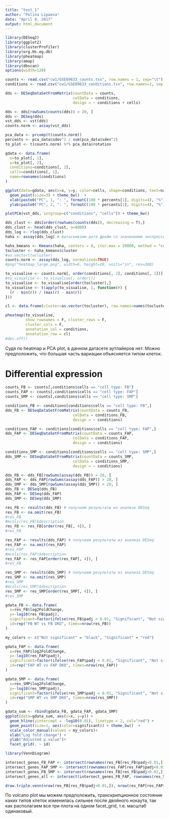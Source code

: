 ```yaml
---
title: "test_1"
author: "Polina Lipaeva"
date: "April 8, 2017"
output: html_document
---
```


```r
library(DESeq2)
library(ggplot2)
library(clusterProfiler)
library(org.Hs.eg.db)
library(pheatmap)
library(amap)
library(dbscan)
options(width=120)
```

```r
counts <- read.csv("cw1/GSE89633_counts.tsv", row.names = 1, sep="\t")
conditions <- read.csv("cw1/GSE89633_conditions.tsv", row.names=1, sep = "\t")
```

```r
dds <- DESeqDataSetFromMatrix(countData = counts,
                              colData = conditions,
                              design = ~ conditions + cells)

dds <- dds[rowSums(counts(dds)) > 20, ]
dds <- DESeq(dds)
vst_dds <- vst(dds)
counts.norm <- assay(vst_dds)
```

```r
pca_data <- prcomp(t(counts.norm))
percents <- pca_data$sdev^2 / sum(pca_data$sdev^2)
to_plot <- t(counts.norm) %*% pca_data$rotation

gdata <- data.frame(
  x=to_plot[, 1],
  y=to_plot[, 2],
  conditions=conditions[, 2],
  cells=conditions[, 1],
  name=rownames(conditions)
)

ggplot(data=gdata, aes(x=x, y=y, color=cells, shape=conditions, text=name)) +
  geom_point(size=3) + theme_bw()  +
  xlab(paste0("PC", 1, ": ", formatC(100 * percents[1], digits=4), "%")) +
  ylab(paste0("PC", 2, ": ", formatC(100 * percents[2], digits=4), "%"))

plotPCA(vst_dds, intgroup=c("conditions", "cells")) + theme_bw()
```

```r
dds_clust <- dds[order(rowSums(counts(dds)), decreasing = T),]
dds_clust <- head(dds_clust, n=8000)
dds_log <- rlog(dds_clust)
haha <- assay(dds_log) # вытаскиваем дата фрейм со значениями экспрессии из объекта dds_log
```

```r
haha_kmeans <- Kmeans(haha, centers = 8, iter.max = 20000, method = "correlation")
tocluster <- haha_kmeans$cluster
#as.vector(tocluster)
counts.norm <- assay(dds_log, normalized=TRUE)
#png("heatmap_large.png", width=6, height=20, units="in", res=300)

to_visualise <- counts.norm[, order(conditions[, 2], conditions[, 1])]
#to_visualise <- to_visualise[, order()]
to_visualise <- to_visualise[order(tocluster),]
to_visualise <- t(apply(to_visualise, 1, function(r) {
  (r - min(r)) / (max(r) - min(r))
}))

cl <- data.frame(cluster=as.vector(tocluster), row.names=names(tocluster))

pheatmap(to_visualise, 
         show_rownames = F, cluster_rows = F,
         cluster_cols = F,
         annotation_col = conditions,
         annotation_row = cl)
#dev.off()
```

Судя по heatmap и PCA plot, в данном датасете аутлайеров нет. Можно предположить, что большая часть вариации объясняется типом клеток. 

# Differential expression
```r
counts_FB <- counts[,conditions$cells == "cell type: FB"]
counts_FAP <- counts[,conditions$cells == "cell type: FAP"]
counts_SMP <- counts[,conditions$cells == "cell type: SMP"]

conditions_FB <- conditions[conditions$cells == "cell type: FB",]
dds_FB <- DESeqDataSetFromMatrix(countData = counts_FB,
                              colData = conditions_FB,
                              design = ~ conditions)

conditions_FAP <- conditions[conditions$cells == "cell type: FAP",]
dds_FAP <- DESeqDataSetFromMatrix(countData = counts_FAP,
                              colData = conditions_FAP,
                              design = ~ conditions)

conditions_SMP <- conditions[conditions$cells == "cell type: SMP",]
dds_SMP <- DESeqDataSetFromMatrix(countData = counts_SMP,
                              colData = conditions_SMP,
                              design = ~ conditions)

dds_FB <- dds_FB[rowSums(assay(dds_FB)) > 20, ]
dds_FAP <- dds_FAP[rowSums(assay(dds_FAP)) > 20, ]
dds_SMP <- dds_SMP[rowSums(assay(dds_SMP)) > 20, ]
dds_FB <- DESeq(dds_FB)
dds_FAP <- DESeq(dds_FAP)
dds_SMP <- DESeq(dds_SMP)
```

```r
res_FB <- results(dds_FB) # получаем результаты из анализа DESeq
res_FB <- na.omit(res_FB)
#res_FB
#mcols(res_FB)$description
res_FB <- res_FB[order(res_FB[, 4]), ]
#res_FB

res_FAP <- results(dds_FAP) # получаем результаты из анализа DESeq
res_FAP <- na.omit(res_FAP)
#res_FAP
#mcols(res_FAP)$description
res_FAP <- res_FAP[order(res_FAP[, 4]), ]
#res_FB

res_SMP <- results(dds_SMP) # получаем результаты из анализа DESeq
res_SMP <- na.omit(res_SMP)
#res_SMP
#mcols(res_SMP)$description
res_SMP <- res_SMP[order(res_SMP[, 4]), ]
#res_SMP
```

```r
gdata_FB <- data.frame(
  x=res_FB$log2FoldChange,
  y=-log10(res_FB$padj),
  significant=factor(ifelse(res_FB$padj < 0.01, "Significant", "Not significant")),
  id=rep("FB WT vs FB DKO", times=nrow(res_FB))
)

my_colors <- c("Not significant" = "black", "Significant" = "red")

gdata_FAP <- data.frame(
  x=res_FAP$log2FoldChange,
  y=-log10(res_FAP$padj),
  significant=factor(ifelse(res_FAP$padj < 0.01, "Significant", "Not significant")),
  id=rep("FAP WT vs FAP DKO", times=nrow(res_FAP))
)

gdata_SMP <- data.frame(
  x=res_SMP$log2FoldChange,
  y=-log10(res_SMP$padj),
  significant=factor(ifelse(res_SMP$padj < 0.01, "Significant", "Not significant")),
  id=rep("SMP WT vs SMP DKO", times=nrow(res_SMP))
)

gdata_sum <- rbind(gdata_FB, gdata_FAP, gdata_SMP)
ggplot(data=gdata_sum, aes(x=x, y=y)) + 
  geom_hline(yintercept = -log10(0.01), linetype = 2, col="red") +
  geom_point(size=1, aes(color=significant)) + theme_bw()  +
  scale_color_manual(values = my_colors)+
  xlab("Log fold change") +
  ylab("Adjusted p.value")+
  facet_grid(. ~ id)
```

```r
library(VennDiagram)

intersect_genes_FB_FAP <- intersect(rownames(res_FB[res_FB$padj<0.01,]), rownames(res_FAP[res_FAP$padj<0.01,]))
intersect_genes_FAP_SMP <- intersect(rownames(res_FAP[res_FAP$padj<0.01,]),rownames(res_SMP[res_SMP$padj<0.01,]))
intersect_genes_FB_SMP <- intersect(rownames(res_FB[res_FB$padj<0.01,]),rownames(res_SMP[res_SMP$padj<0.01,]))
intersect_genes_all <- intersect(intersect_genes_FB_FAP, rownames(res_SMP[res_SMP$padj<0.01,]))

draw.triple.venn(nrow(res_FB[res_FB$padj<0.01,]), nrow(res_FAP[res_FAP$padj<0.01,]), nrow(res_SMP[res_SMP$padj<0.01,]), length(intersect_genes_FB_FAP), length(intersect_genes_FAP_SMP), length(intersect_genes_FB_SMP), length(intersect_genes_all), category = c("FB", "FAP", "SMP"), cat.pos = c(0, 0, 0), cat.dist = c(0.03, 0.03, -0.45), fill=c("lightcyan1", "mistyrose", "seagreen1"))

```

По volcano plot мы можем предположить, транскрипционное состояние каких типов клеток изменилась сильнее после двойного нокаута, так как располагаем все три плота на одном facet_grid, т.е. масштаб одинаковый. 
